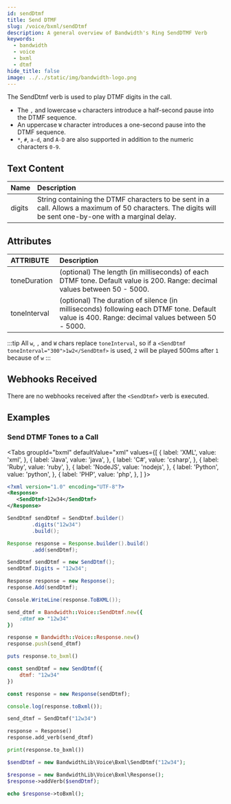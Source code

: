 ```yaml
---
id: sendDtmf
title: Send DTMF
slug: /voice/bxml/sendDtmf
description: A general overview of Bandwidth's Ring SendDTMF Verb
keywords:
  - bandwidth
  - voice
  - bxml
  - dtmf
hide_title: false
image: ../../static/img/bandwidth-logo.png
---
```



The SendDtmf verb is used to play DTMF digits in the call.
  * The `,` and lowercase `w` characters introduce a half-second pause into the DTMF sequence.
  * An uppercase `W` character introduces a one-second pause into the DTMF sequence.
  * `*`, `#`, `a-d`, and `A-D` are also supported in addition to the numeric characters `0-9`.

## Text Content

| Name        | Description |
|:------------|:------------|
| digits      |  String containing the DTMF characters to be sent in a call. Allows a maximum of 50 characters. The digits will be sent one-by-one with a marginal delay.

## Attributes

| ATTRIBUTE    | Description |
|:-------------|:------------|
| toneDuration | (optional) The length (in milliseconds) of each DTMF tone. Default value is 200. Range: decimal values between 50 - 5000. |
| toneInterval | (optional) The duration of silence (in milliseconds) following each DTMF tone. Default value is 400. Range: decimal values between 50 - 5000. |

:::tip
All `w`, `,` and `W` chars replace `toneInterval`, so if a `<SendDtmf toneInterval="300">1w2</SendDtmf>` is used, `2` will be played 500ms after `1` because of `w`
:::


## Webhooks Received

There are no webhooks received after the `<SendDtmf>` verb is executed.

## Examples

### Send DTMF Tones to a Call

<Tabs
  groupId="bxml"
  defaultValue="xml"
  values={[
    { label: 'XML', value: 'xml', },
    { label: 'Java', value: 'java', },
    { label: 'C#', value: 'csharp', },
    { label: 'Ruby', value: 'ruby', },
    { label: 'NodeJS', value: 'nodejs', },
    { label: 'Python', value: 'python', },
    { label: 'PHP', value: 'php', },
  ]
}>
<TabItem value="xml">

```xml
<?xml version="1.0" encoding="UTF-8"?>
<Response>
   <SendDtmf>12w34</SendDtmf>
</Response>
```

</TabItem>
<TabItem value="java">

```java
SendDtmf sendDtmf = SendDtmf.builder()
        .digits("12w34")
        .build();

Response response = Response.builder().build()
        .add(sendDtmf);
```

</TabItem>
<TabItem value="csharp">

```csharp
SendDtmf sendDtmf = new SendDtmf();
sendDtmf.Digits = "12w34";

Response response = new Response();
response.Add(sendDtmf);

Console.WriteLine(response.ToBXML());
```

</TabItem>
<TabItem value="ruby">

```ruby
send_dtmf = Bandwidth::Voice::SendDtmf.new({
    :dtmf => "12w34"
})

response = Bandwidth::Voice::Response.new()
response.push(send_dtmf)

puts response.to_bxml()
```

</TabItem>
<TabItem value="nodejs">

```js
const sendDtmf = new SendDtmf({
    dtmf: "12w34"
})

const response = new Response(sendDtmf);

console.log(response.toBxml());
```

</TabItem>
<TabItem value="python">

```python
send_dtmf = SendDtmf("12w34")

response = Response()
response.add_verb(send_dtmf)

print(response.to_bxml())
```

</TabItem>
<TabItem value="php">

```php
$sendDtmf = new BandwidthLib\Voice\Bxml\SendDtmf("12w34");

$response = new BandwidthLib\Voice\Bxml\Response();
$response->addVerb($sendDtmf);

echo $response->toBxml();
```

</TabItem>
</Tabs>
